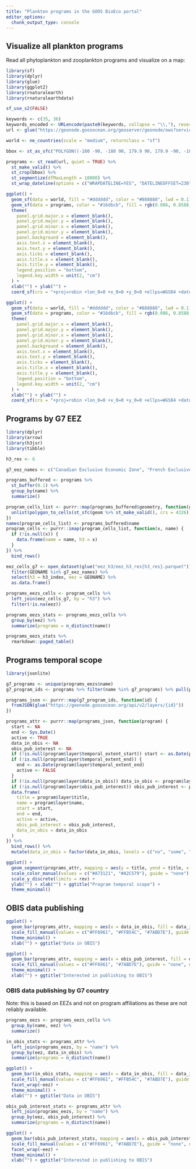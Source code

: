 ```yaml
---
title: "Plankton programs in the GOOS BioEco portal"
editor_options: 
  chunk_output_type: console
---
```


## Visualize all plankton programs

Read all phytoplankton and zooplankton programs and visualize on a map:

```r
library(sf)
library(dplyr)
library(glue)
library(ggplot2)
library(rnaturalearth)
library(rnaturalearthdata)

sf_use_s2(FALSE)

keywords <- c(35, 36)
keywords_encoded <- URLencode(paste0(keywords, collapse = "\\,"), reserved = TRUE)
url <- glue("https://geonode.goosocean.org/geoserver/geonode/ows?service=WFS&version=1.0.0&request=GetFeature&typeName=geonode%3Aall_layers&maxFeatures=10000&outputFormat=application%2Fjson&viewparams=where:where%20(array%5B{keywords_encoded}%5D%20%26%26%20keywords)")

world <- ne_countries(scale = "medium", returnclass = "sf")

bbox <- st_as_sfc("POLYGON((-180 -90, -180 90, 179.9 90, 179.9 -90, -180 -90))", crs = 4326)

programs <- st_read(url, quiet = TRUE) %>%
  st_make_valid() %>%
  st_crop(bbox) %>%
  st_segmentize(dfMaxLength = 10000) %>%
  st_wrap_dateline(options = c("WRAPDATELINE=YES", "DATELINEOFFSET=230"))

ggplot() +
  geom_sf(data = world, fill = "#dddddd", color = "#888888", lwd = 0.1) +
  geom_sf(data = programs, color = "#16dbcb", fill = rgb(0.086, 0.8588, 0.796, 0.1), size = 0.5, linewidth = 0.25) +
  theme(
    panel.grid.major.x = element_blank(),
    panel.grid.major.y = element_blank(),
    panel.grid.minor.x = element_blank(),
    panel.grid.minor.y = element_blank(), 
    panel.background = element_blank(),
    axis.text.x = element_blank(),
    axis.text.y = element_blank(),
    axis.ticks = element_blank(),
    axis.title.x = element_blank(),
    axis.title.y = element_blank(),
    legend.position = "bottom",
    legend.key.width = unit(2, "cm")
  ) +
  xlab("") + ylab("") +
  coord_sf(crs = "+proj=robin +lon_0=0 +x_0=0 +y_0=0 +ellps=WGS84 +datum=WGS84 +units=m +no_defs" )
```

```r
ggplot() +
  geom_sf(data = world, fill = "#dddddd", color = "#888888", lwd = 0.1) +
  geom_sf(data = programs, color = "#16dbcb", fill = rgb(0.086, 0.8588, 0.796, 0.1), size = 0.5, linewidth = 0.25) +
  theme(
    panel.grid.major.x = element_blank(),
    panel.grid.major.y = element_blank(),
    panel.grid.minor.x = element_blank(),
    panel.grid.minor.y = element_blank(), 
    panel.background = element_blank(),
    axis.text.x = element_blank(),
    axis.text.y = element_blank(),
    axis.ticks = element_blank(),
    axis.title.x = element_blank(),
    axis.title.y = element_blank(),
    legend.position = "bottom",
    legend.key.width = unit(2, "cm")
  ) +
  xlab("") + ylab("") +
  coord_sf(crs = "+proj=robin +lon_0=0 +x_0=0 +y_0=0 +ellps=WGS84 +datum=WGS84 +units=m +no_defs", xlim = c(-10700000, 2000000), ylim = c(1100000, 7500000))
```

## Programs by G7 EEZ

```r
library(dplyr)
library(arrow)
library(h3jsr)
library(tibble)

h3_res <- 6

g7_eez_names <- c("Canadian Exclusive Economic Zone", "French Exclusive Economic Zone", "French Guiana Exclusive Economic Zone", "French Polynesian Exclusive Economic Zone", "German Exclusive Economic Zone", "Italian Exclusive Economic Zone", "Japanese Exclusive Economic Zone", "United Kingdom Exclusive Economic Zone", "United States Exclusive Economic Zone", "United States Exclusive Economic Zone (Alaska)", "United States Exclusive Economic Zone (Hawaii)")

programs_buffered <- programs %>%
  st_buffer(0.1) %>%
  group_by(name) %>%
  summarize()

program_cells_list <- purrr::map(programs_buffered$geometry, function(geom) {
  unlist(polygon_to_cells(st_sfc(geom %>% st_make_valid(), crs = 4326), h3_res), use.names = FALSE)
})
names(program_cells_list) <- programs_buffered$name
program_cells <- purrr::imap(program_cells_list, function(x, name) {
  if (!is.null(x)) {
    data.frame(name = name, h3 = x)
  }
}) %>%
  bind_rows()

eez_cells_g7 <- open_dataset(glue("eez_h3/eez_h3_res{h3_res}.parquet")) %>%
  filter(GEONAME %in% g7_eez_names) %>%
  select(h3 = h3_index, eez = GEONAME) %>%
  as.data.frame()

programs_eezs_cells <- program_cells %>%
  left_join(eez_cells_g7, by = "h3") %>%
  filter(!is.na(eez))

programs_eezs_stats <- programs_eezs_cells %>%
  group_by(eez) %>%
  summarize(programs = n_distinct(name))

programs_eezs_stats %>%
  rmarkdown::paged_table()
```

## Programs temporal scope

```r
library(jsonlite)

g7_programs <- unique(programs_eezs$name)
g7_program_ids <- programs %>% filter(name %in% g7_programs) %>% pull(pk) %>% unique()

programs_json <- purrr::map(g7_program_ids, function(id) {
  fromJSON(glue("https://geonode.goosocean.org/api/v2/layers/{id}"))
})

programs_attr <- purrr::map(programs_json, function(program) {
  start <- NA
  end <- Sys.Date()
  active <- TRUE
  data_in_obis <- NA
  obis_pub_interest <- NA
  if (!is.null(program$layer$temporal_extent_start)) start <- as.Date(program$layer$temporal_extent_start)
  if (!is.null(program$layer$temporal_extent_end)) {
    end <- as.Date(program$layer$temporal_extent_end)
    active <- FALSE    
  }
  if (!is.null(program$layer$data_in_obis)) data_in_obis <- program$layer$data_in_obis
  if (!is.null(program$layer$obis_pub_interest)) obis_pub_interest <- program$layer$obis_pub_interest
  data.frame(
    title = program$layer$title,
    name = program$layer$name,
    start = start,
    end = end,
    active = active,
    obis_pub_interest = obis_pub_interest,
    data_in_obis = data_in_obis
  )
}) %>%
  bind_rows() %>%
  mutate(data_in_obis = factor(data_in_obis, levels = c("no", "some", "all")))

ggplot() +
  geom_segment(programs_attr, mapping = aes(y = title, yend = title, x = start, xend = end, color = active), size = 2) +
  scale_color_manual(values = c("#A73121", "#A2C579"), guide = "none") +
  scale_y_discrete(limits = rev) +
  ylab("") + xlab("") + ggtitle("Program temporal scope") +
  theme_minimal()
```

## OBIS data publishing

```r
ggplot() +
  geom_bar(programs_attr, mapping = aes(x = data_in_obis, fill = data_in_obis)) +
  scale_fill_manual(values = c("#FF6961", "#FFB54C", "#7ABD7E"), guide = "none", na.value = "#eeeeee") +
  theme_minimal() +
  xlab("") + ggtitle("Data in OBIS")
```

```r
ggplot() +
  geom_bar(programs_attr, mapping = aes(x = obis_pub_interest, fill = obis_pub_interest)) +
  scale_fill_manual(values = c("#FF6961", "#7ABD7E"), guide = "none", na.value = "#eeeeee") +
  theme_minimal() +
  xlab("") + ggtitle("Interested in publishing to OBIS")
```

### OBIS data publishing by G7 country

Note: this is based on EEZs and not on program affiliations as these are not reliably available.

```r
programs_eezs <- programs_eezs_cells %>%
  group_by(name, eez) %>%
  summarize()

in_obis_stats <- programs_attr %>%
  left_join(programs_eezs, by = "name") %>%
  group_by(eez, data_in_obis) %>%
  summarize(programs = n_distinct(name))

ggplot() +
  geom_bar(in_obis_stats, mapping = aes(x = data_in_obis, fill = data_in_obis, y = programs), stat = "identity") +
  scale_fill_manual(values = c("#FF6961", "#FFB54C", "#7ABD7E"), guide = "none", na.value = "#eeeeee") +
  facet_wrap(~eez) +
  theme_minimal() +
  xlab("") + ggtitle("Data in OBIS")
```

```r
obis_pub_interest_stats <- programs_attr %>%
  left_join(programs_eezs, by = "name") %>%
  group_by(eez, obis_pub_interest) %>%
  summarize(programs = n_distinct(name))

ggplot() +
  geom_bar(obis_pub_interest_stats, mapping = aes(x = obis_pub_interest, fill = obis_pub_interest, y = programs), stat = "identity") +
  scale_fill_manual(values = c("#FF6961", "#7ABD7E"), guide = "none", na.value = "#eeeeee") +
  facet_wrap(~eez) +
  theme_minimal() +
  xlab("") + ggtitle("Interested in publishing to OBIS")
```
